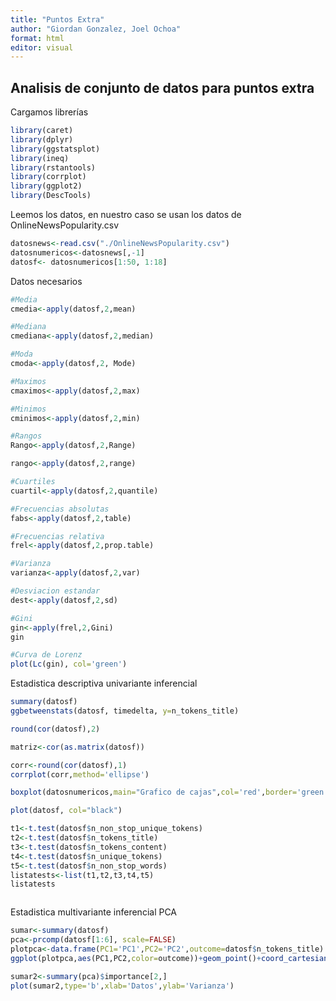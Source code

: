 ---
title: "Puntos Extra"
author: "Giordan Gonzalez, Joel Ochoa"
format: html
editor: visual
---

## Analisis de conjunto de datos para puntos extra

Cargamos librerías

```{r}
library(caret)
library(dplyr)
library(ggstatsplot)
library(ineq)
library(rstantools)
library(corrplot)
library(ggplot2)
library(DescTools)
```

Leemos los datos, en nuestro caso se usan los datos de OnlineNewsPopularity.csv

```{r}
datosnews<-read.csv("./OnlineNewsPopularity.csv")
datosnumericos<-datosnews[,-1]
datosf<- datosnumericos[1:50, 1:18]
```

Datos necesarios

```{r}
#Media
cmedia<-apply(datosf,2,mean)

#Mediana 
cmediana<-apply(datosf,2,median)

#Moda
cmoda<-apply(datosf,2, Mode)

#Maximos
cmaximos<-apply(datosf,2,max)

#Minimos
cminimos<-apply(datosf,2,min)

#Rangos 
Rango<-apply(datosf,2,Range)

rango<-apply(datosf,2,range)

#Cuartiles
cuartil<-apply(datosf,2,quantile)

#Frecuencias absolutas
fabs<-apply(datosf,2,table)

#Frecuencias relativa
frel<-apply(datosf,2,prop.table)

#Varianza
varianza<-apply(datosf,2,var)

#Desviacion estandar
dest<-apply(datosf,2,sd)

#Gini
gin<-apply(frel,2,Gini)
gin

#Curva de Lorenz
plot(Lc(gin), col='green')
```

Estadistica descriptiva univariante inferencial

```{r}
summary(datosf)
ggbetweenstats(datosf, timedelta, y=n_tokens_title)
```

```{r}
round(cor(datosf),2)

matriz<-cor(as.matrix(datosf))
```

```{r}
corr<-round(cor(datosf),1)
corrplot(corr,method='ellipse')
```

```{r}
boxplot(datosnumericos,main="Grafico de cajas",col='red',border='green')
```

```{r}
plot(datosf, col="black")
```

```{r}
t1<-t.test(datosf$n_non_stop_unique_tokens)
t2<-t.test(datosf$n_tokens_title)
t3<-t.test(datosf$n_tokens_content)
t4<-t.test(datosf$n_unique_tokens)
t5<-t.test(datosf$n_non_stop_words)
listatests<-list(t1,t2,t3,t4,t5)
listatests



```

Estadistica multivariante inferencial PCA

```{r}
sumar<-summary(datosf)
pca<-prcomp(datosf[1:6], scale=FALSE)
plotpca<-data.frame(PC1='PC1',PC2='PC2',outcome=datosf$n_tokens_title)
ggplot(plotpca,aes(PC1,PC2,color=outcome))+geom_point()+coord_cartesian(xlim = c(-3,3),ylim = c(-3,3))
```

```{r}
sumar2<-summary(pca)$importance[2,]
plot(sumar2,type='b',xlab='Datos',ylab='Varianza')
```
